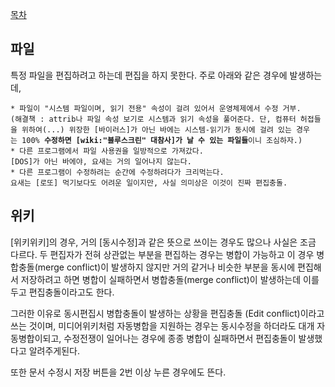 [[목차]]
== 파일 ==
특정 파일을 편집하려고 하는데 편집을 하지 못한다.
주로 아래와 같은 경우에 발생하는데,
 * 파일이 "시스템 파일이며, 읽기 전용" 속성이 걸려 있어서 운영체제에서 수정 거부.
 (해결책 : attrib나 파일 속성 보기로 시스템과 읽기 속성을 풀어준다. 단, 컴퓨터 허접들을 위하여(...) 위장한 [바이러스]가 아닌 바에는 시스템-읽기가 동시에 걸려 있는 경우는 100% '''수정하면 [wiki:"블루스크린" 대참사]가 날 수 있는 파일들'''이니 조심하자.)
 * 다른 프로그램에서 파일 사용권을 일방적으로 가져갔다.
 [DOS]가 아닌 바에야, 요새는 거의 일어나지 않는다.
 * 다른 프로그램이 수정하려는 순간에 수정하려다가 크리먹는다.
 요새는 [로또] 먹기보다도 어려운 일이지만, 사실 의미상은 이것이 진짜 편집충돌.

== 위키 ==
[위키위키]의 경우, 거의 [동시수정]과 같은 뜻으로 쓰이는 경우도 많으나 사실은 조금 다르다. 두 편집자가 전혀 상관없는 부분을 편집하는 경우는 병합이 가능하고 이 경우 병합충돌(merge conflict)이 발생하지 않지만 거의 같거나 비슷한 부분을 동시에 편집해서 저장하려고 하면 병합이 실패하면서 병합충돌(merge conflict)이 발생하는데 이를 두고 편집충돌이라고도 한다.

그러한 이유로 동시편집시 병합충돌이 발생하는 상황을 편집충돌 (Edit conflict)이라고 쓰는 것이며, 미디어위키처럼 자동병합을 지원하는 경우는 동시수정을 하더라도 대개 자동병합이되고, 수정전쟁이 일어나는 경우에 종종 병합이 실패하면서 편집충돌이 발생했다고 알려주게된다.

또한 문서 수정시 저장 버튼을 2번 이상 누른 경우에도 뜬다.
